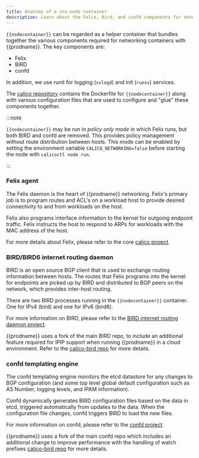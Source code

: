 ```yaml
---
title: Anatomy of a cnx-node container
description: Learn about the Felix, Bird, and confd components for networking containers.
---
```


`{{nodecontainer}}` can be regarded as a helper container that bundles together the
various components required for networking containers with {{prodname}}.  The key
components are:

-  Felix
-  BIRD
-  confd

In addition, we use runit for logging (`svlogd`) and init (`runsv`) services.

The [calico repository](https://github.com/projectcalico/calico) contains the Dockerfile for `{{nodecontainer}}` along with various
configuration files that are used to configure and "glue" these components
together.

:::note

`{{nodecontainer}}` may be run in *policy only mode* in which Felix
runs, but both BIRD and confd are removed.  This provides policy management
without route distribution between hosts.  This mode can be enabled by
setting the environment variable `CALICO_NETWORKING=false` before starting
the node with `calicoctl node run`.

:::


### Felix agent

The Felix daemon is the heart of {{prodname}} networking.  Felix's primary job is to
program routes and ACL's on a workload host to provide desired connectivity to
and from workloads on the host.

Felix also programs interface information to the kernel for outgoing endpoint
traffic. Felix instructs the host to respond to ARPs for workloads with the
MAC address of the host.

For more details about Felix, please refer to the core [calico project](https://github.com/projectcalico/felix).

### BIRD/BIRD6 internet routing daemon

BIRD is an open source BGP client that is used to exchange routing information
between hosts.  The routes that Felix programs into the kernel for endpoints
are picked up by BIRD and distributed to BGP peers on the network, which
provides inter-host routing.

There are two BIRD processes running in the `{{nodecontainer}}` container.  One for
IPv4 (bird) and one for IPv6 (bird6).

For more information on BIRD, please refer to the [BIRD internet routing daemon project](http://bird.network.cz/).

{{prodname}} uses a fork of the main BIRD repo, to include an additional feature
required for IPIP support when running {{prodname}} in a cloud environment.  Refer
to the [calico-bird repo](https://github.com/projectcalico/calico-bird) for more details.

### confd templating engine

The confd templating engine monitors the etcd datastore for any changes to BGP
configuration (and some top level global default configuration such as AS
Number, logging levels, and IPAM information).

Confd dynamically generates BIRD configuration files based on the data in etcd,
triggered automatically from updates to the data.  When the configuration file
changes, confd triggers BIRD to load the new files.

For more information on confd, please refer to the [confd project](https://github.com/kelseyhightower/confd).

{{prodname}} uses a fork of the main confd repo which includes an additional change
to improve performance with the handling of watch prefixes
[calico-bird repo](https://github.com/projectcalico/calico-bird) for more details.
